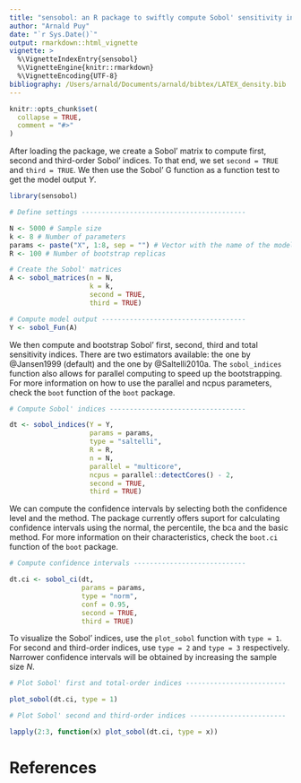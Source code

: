 ```yaml
---
title: "sensobol: an R package to swiftly compute Sobol' sensitivity indices"
author: "Arnald Puy"
date: "`r Sys.Date()`"
output: rmarkdown::html_vignette
vignette: >
  %\VignetteIndexEntry{sensobol}
  %\VignetteEngine{knitr::rmarkdown}
  %\VignetteEncoding{UTF-8}
bibliography: /Users/arnald/Documents/arnald/bibtex/LATEX_density.bib
---
```


```r
knitr::opts_chunk$set(
  collapse = TRUE,
  comment = "#>"
)
```


After loading the package, we create a Sobol' matrix to compute first, second and third-order Sobol' indices. To that end, we set `second = TRUE` and `third = TRUE`. We then use the Sobol' G function as a function test to get the model output *Y*.

```r
library(sensobol)

# Define settings -----------------------------------------

N <- 5000 # Sample size
k <- 8 # Number of parameters
params <- paste("X", 1:8, sep = "") # Vector with the name of the model inputs
R <- 100 # Number of bootstrap replicas

# Create the Sobol' matrices
A <- sobol_matrices(n = N, 
                    k = k,
                    second = TRUE, 
                    third = TRUE)

# Compute model output ------------------------------------
Y <- sobol_Fun(A)
```

We then compute and bootstrap Sobol' first, second, third and total sensitivity indices. There are two estimators available: the one by @Jansen1999 (default) and the one by @Saltelli2010a. The `sobol_indices` function also allows for parallel computing to speed up the bootstrapping. For more information on how to use the parallel and ncpus parameters, check the `boot` function of the `boot` package.

```r

# Compute Sobol' indices ----------------------------------

dt <- sobol_indices(Y = Y, 
                    params = params, 
                    type = "saltelli", 
                    R = R,
                    n = N, 
                    parallel = "multicore", 
                    ncpus = parallel::detectCores() - 2, 
                    second = TRUE, 
                    third = TRUE)
```

We can compute the confidence intervals by selecting both the confidence level and the method. The package currently offers suport for calculating confidence intervals using the normal, the percentile, the bca and the basic method. For more information on their characteristics, check the `boot.ci` function of the `boot` package. 

```r

# Compute confidence intervals ----------------------------

dt.ci <- sobol_ci(dt, 
                  params = params, 
                  type = "norm", 
                  conf = 0.95, 
                  second = TRUE, 
                  third = TRUE) 
```

To visualize the Sobol' indices, use the `plot_sobol` function with `type = 1`. For second and third-order indices, use `type = 2` and `type = 3` respectively. Narrower confidence intervals will
be obtained by increasing the sample size *N*.

```r

# Plot Sobol' first and total-order indices -------------------------

plot_sobol(dt.ci, type = 1)
```

```r

# Plot Sobol' second and third-order indices ------------------------

lapply(2:3, function(x) plot_sobol(dt.ci, type = x))
```

# References

